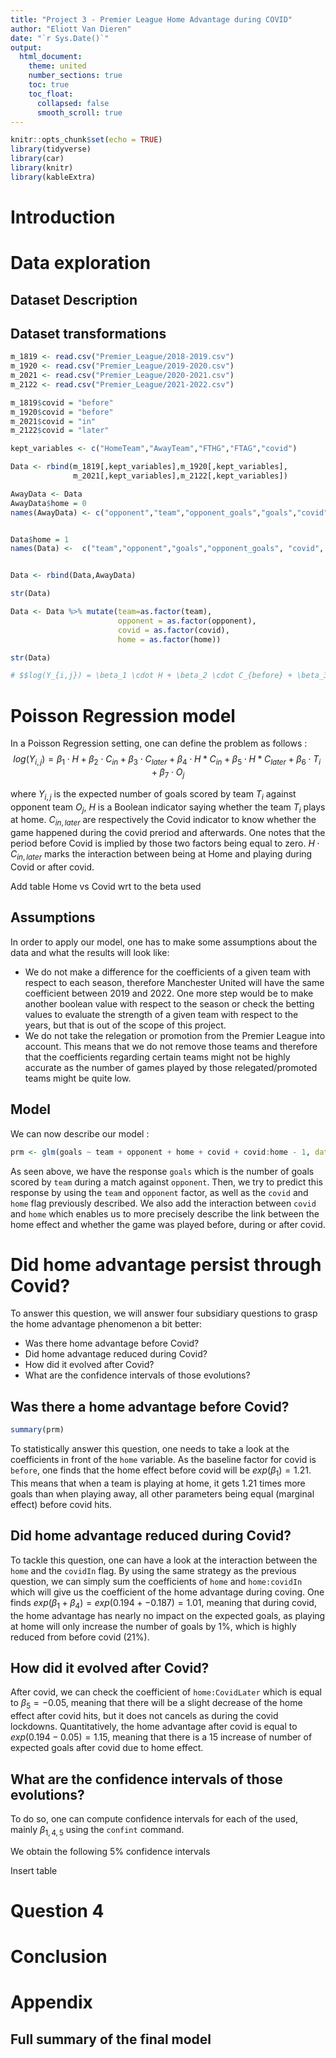 ```yaml
---
title: "Project 3 - Premier League Home Advantage during COVID"
author: "Eliott Van Dieren"
date: "`r Sys.Date()`"
output: 
  html_document:
    theme: united
    number_sections: true
    toc: true
    toc_float:
      collapsed: false
      smooth_scroll: true
---
```


```r
knitr::opts_chunk$set(echo = TRUE)
library(tidyverse)
library(car)
library(knitr)
library(kableExtra)
```

# Introduction



# Data exploration

## Dataset Description


## Dataset transformations


```r
m_1819 <- read.csv("Premier_League/2018-2019.csv")
m_1920 <- read.csv("Premier_League/2019-2020.csv")
m_2021 <- read.csv("Premier_League/2020-2021.csv")
m_2122 <- read.csv("Premier_League/2021-2022.csv")

m_1819$covid = "before"
m_1920$covid = "before"
m_2021$covid = "in"
m_2122$covid = "later"

kept_variables <- c("HomeTeam","AwayTeam","FTHG","FTAG","covid")

Data <- rbind(m_1819[,kept_variables],m_1920[,kept_variables],
              m_2021[,kept_variables],m_2122[,kept_variables])

AwayData <- Data
AwayData$home = 0
names(AwayData) <- c("opponent","team","opponent_goals","goals","covid", "home")


Data$home = 1
names(Data) <-  c("team","opponent","goals","opponent_goals", "covid", "home")


Data <- rbind(Data,AwayData)

str(Data)

Data <- Data %>% mutate(team=as.factor(team),
                        opponent = as.factor(opponent),
                        covid = as.factor(covid),
                        home = as.factor(home))

str(Data)

# $$log(Y_{i,j}) = \beta_1 \cdot H + \beta_2 \cdot C_{before} + \beta_3 \cdot C_{In} + \beta_4 \cdot C_{later} + \beta_3 \cdot H *  C + \beta_4 \cdot T_i + \beta_5 \cdot O_j $$
```


# Poisson Regression model

In a Poisson Regression setting, one can define the problem as follows : 
$$log(Y_{i,j}) = \beta_1 \cdot H + \beta_2 \cdot C_{in} + \beta_3 \cdot C_{later} + \beta_4 \cdot H *  C_{in} + \beta_5 \cdot H * C_{later} + \beta_6 \cdot T_i + \beta_7 \cdot O_j $$

where $Y_{i,j}$ is the expected number of goals scored by team $T_i$ against opponent team $O_j$, $H$ is a Boolean indicator saying whether the team $T_i$ plays at home. $C_{in,later}$ are respectively the Covid indicator to know whether the game happened during the covid preriod and afterwards. One notes that the period before Covid is implied by those two factors being equal to zero. $H \cdot  C_{in,later}$ marks the interaction between being at Home and playing during Covid or after covid.


Add table Home vs Covid wrt to the beta used

## Assumptions
In order to apply our model, one has to make some assumptions about the data and what the results will look like:

* We do not make a difference for the coefficients of a given team with respect to each season, therefore Manchester United will have the same coefficient between 2019 and 2022. One more step would be to make another boolean value with respect to the season or check the betting values to evaluate the strength of a given team with respect to the years, but that is out of the scope of this project.
* We do not take the relegation or promotion from the Premier League into account. This means that we do not remove those teams and therefore that the coefficients regarding certain teams might not be highly accurate as the number of games played by those relegated/promoted teams might be quite low.

## Model

We can now describe our model :

```r
prm <- glm(goals ~ team + opponent + home + covid + covid:home - 1, data=Data, family=poisson(link="log"))
```

As seen above, we have the response `goals` which is the number of goals scored by `team` during a match against `opponent`. Then, we try to predict this response by using the `team` and `opponent` factor, as well as the `covid` and `home` flag previously described. We also add the interaction between `covid` and `home` which enables us to more precisely describe the link between the home effect and whether the game was played before, during or after covid.

# Did home advantage persist through Covid?

To answer this question, we will answer four subsidiary questions to grasp the home advantage phenomenon a bit better:

* Was there home advantage before Covid?
* Did home advantage reduced during Covid?
* How did it evolved after Covid?
* What are the confidence intervals of those evolutions?

## Was there a home advantage before Covid?

```r
summary(prm)
```

To statistically answer this question, one needs to take a look at the coefficients in front of the `home` variable. As the baseline factor for covid is `before`, one finds that the home effect before covid will be $exp(\beta_1)=1.21$. This means that when a team is playing at home, it gets $1.21$ times more goals than when playing away, all other parameters being equal (marginal effect) before covid hits.


## Did home advantage reduced during Covid?

To tackle this question, one can have a look at the interaction between the `home` and the `covidIn` flag. By using the same strategy as the previous question, we can simply sum the coefficients of `home` and `home:covidIn` which will give us the coefficient of the home advantage during coving. One finds $exp(\beta_1 + \beta_4) = exp(0.194 + -0.187) = 1.01$, meaning that during covid, the home advantage has nearly no impact on the expected goals, as playing at home will only increase the number of goals by $1\%$, which is highly reduced from before covid ($21\%$).

## How did it evolved after Covid? 
After covid, we can check the coefficient of `home:CovidLater` which is equal to $\beta_5 = -0.05$, meaning that there will be a slight decrease of the home effect after covid hits, but it does not cancels as during the covid lockdowns. Quantitatively, the home advantage after covid is equal to $exp(0.194-0.05) = 1.15$, meaning that there is a $15%$ increase of number of expected goals after covid due to home effect.

## What are the confidence intervals of those evolutions?

To do so, one can compute confidence intervals for each of the used, mainly $\beta_{1,4,5}$ using the `confint` command.

We obtain the following $5\%$ confidence intervals

Insert table


# Question 4

# Conclusion


# Appendix

## Full summary of the final model

